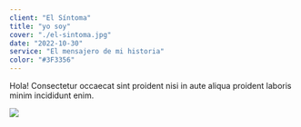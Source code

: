 ```yaml
---
client: "El Síntoma"
title: "yo soy"
cover: "./el-sintoma.jpg"
date: "2022-10-30"
service: "El mensajero de mi historia"
color: "#3F3356"
---
```


Hola!
Consectetur occaecat sint proident nisi in aute aliqua proident laboris minim incididunt enim.

![](./el-sintoma.jpg)
